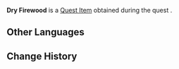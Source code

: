 {{About|the quest item from Fresh Air|the quest item from Waterborne Poetry|Dry Firewood (Tears Among the Leaves)}}
{{Item Infobox
|id           = 120234
|image        = Item Dry Firewood.png
|type         = Quest Items
|quality      = 0
|description  = Firewood collected at one's leisure. The wood is of appropriate size and dryness for campfire. Food cooked using this will have the natural scent of charcoal. Hopefully, they will grant Layla a bit more vigor.
|source1      = Found during ''[[Fresh Air]]''
|source2      = 
|source3      = 
|source4      = 
|source5      = 
}}
'''Dry Firewood''' is a [[Quest Item]] obtained during the quest {{Quest|Fresh Air}}.
<!--
==Location==
<gallery>

</gallery>
-->
==Other Languages==
{{Other Languages
|en      = Dry Firewood
|zhs     = 干燥的木柴
|zhs_rm  = Gānzào de Mùchái
|zht     = 乾燥的木柴
|zht_rm  = Gānzào de Mùchái
|ja      = 乾いた薪
|ja_rm   = Kawaita Takigi
|ko      = 마른 장작
|ko_rm   = 
|es      = Madera seca
|fr      = Bois sec
|ru      = Сухие дрова
|th      = ฟืนแห้ง
|th_rm   = 
|vi      = Củi Khô
|de      = Trockenes Brennholz
|id      = Kayu Bakar Kering
|pt      = Madeira Seca
|tr      = Kuru Odun
|it      = Legna secca
}}

==Change History==
{{Change History|3.6}}
